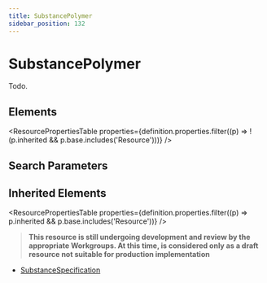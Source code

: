 ```yaml
---
title: SubstancePolymer
sidebar_position: 132
---
```



# SubstancePolymer

Todo.

<Tabs queryString="section">
  <TabItem value="schema" label="Schema" default>

## Elements

<ResourcePropertiesTable
  properties={definition.properties.filter((p) => !(p.inherited && p.base.includes('Resource')))}
/>

## Search Parameters

<SearchParamsTable searchParams={definition.searchParameters} />

## Inherited Elements

<ResourcePropertiesTable properties={definition.properties.filter((p) => p.inherited && p.base.includes('Resource'))} />

  </TabItem>
  <TabItem value="usage" label="Usage">
<div> <a name="scope"></a> <blockquote class="stu-note">   <a name="dstu"></a> <strong>This resource is still undergoing development and review by the appropriate Workgroups. At this time, is considered only as a draft resource not suitable for production implementation</strong> </blockquote> </div>
  </TabItem>


  <TabItem value="referencedBy" label="Referenced By">
<ul><li><a href="/docs/api/fhir/resources/substancespecification">SubstanceSpecification</a></li></ul>
  </TabItem>
</Tabs>
